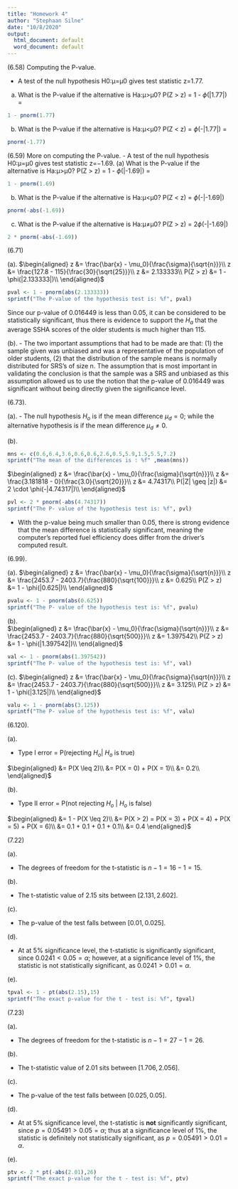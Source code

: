 ```yaml
---
title: "Homework 4"
author: "Stephaan Silne"
date: "10/8/2020"
output:
  html_document: default
  word_document: default
---
```


(6.58) Computing the P-value.

  -   A test of the null hypothesis H0:μ=μ0 gives test statistic z=1.77.
        
  (a) What is the P-value if the alternative is Ha:μ>μ0?
      P(Z > z) = 1 - $\phi$(|1.77|) = 
      
```r
1 - pnorm(1.77)
```
        
  (b) What is the P-value if the alternative is Ha:μ<μ0?
      P(Z < z) = $\phi$(-|1.77|) = 
      
```r
pnorm(-1.77)
```

        

(6.59) More on computing the P-value.
  -   A test of the null hypothesis H0:μ=μ0 gives test statistic z=−1.69.
  (a) What is the P-value if the alternative is Ha:μ>μ0?
      P(Z > z) = 1 - $\phi$(|-1.69|) = 
```r
1 - pnorm(1.69)
```

  (b) What is the P-value if the alternative is Ha:μ<μ0?
      P(Z < z) = $\phi$(-|-1.69|)
```r
pnorm(-abs(-1.69))
```

  (c) What is the P-value if the alternative is Ha:μ≠μ0?
      P(Z > z) = 2$\phi$(-|-1.69|)
```r
2 * pnorm(-abs(-1.69))
```


(6.71)

(a).
$\begin{aligned}
z &= \frac{\bar{x} - \mu_0}{\frac{\sigma}{\sqrt{n}}}\\
z &= \frac{127.8 - 115}{\frac{30}{\sqrt{25}}}\\
z &= 2.133333\\
P(Z > z) &= 1 - \phi(|2.133333|)\\
\end{aligned}$

```r
pval <- 1 - pnorm(abs(2.133333))
sprintf("The P-value of the hypothesis test is: %f", pval)
```

Since our p-value of $0.016449$ is less than 0.05, it can be considered to be statistically significant, thus there is evidence to support the $H_a$ that the average SSHA scores of the older students is much higher than $115$.

(b).
  -   The two important assumptions that had to be made are that: (1) the sample given was unbiased and was a representative of the population of older students, (2) that the distribution of the sample means is normally distributed for SRS's of size n. The assumption that is most important in validating the conclusion is that the sample was a SRS and unbiased as this assumption allowed us to use the notion that the p-value of $0.016449$ was significant without being directly given the significance level.
  

(6.73).

(a).
  -   The null hypothesis $H_o$ is if the mean difference $\mu_d = 0$; while the alternative hypothesis is if the mean difference $\mu_d \neq 0$. 


(b).
```r
mns <- c(0.6,6.4,3.6,0.6,0.6,2.6,0.5,5.9,1.5,5.5,7.2)
sprintf("The mean of the differences is : %f" ,mean(mns))
```

$\begin{aligned}
z &= \frac{\bar{x} - \mu_0}{\frac{\sigma}{\sqrt{n}}}\\
z &= \frac{3.181818 - 0}{\frac{3.0}{\sqrt{20}}}\\
z &= 4.74317\\
P(|Z| \geq |z|) &= 2 \cdot \phi(-|4.74317|)\\
\end{aligned}$
```r
pvl <- 2 * pnorm(-abs(4.74317))
sprintf("The P- value of the hypothesis test is: %f", pvl)
```

  -   With the p-value being much smaller than 0.05, there is strong evidence that the mean difference is statistically significant, meaning the computer's reported fuel efficiency does differ from the driver's computed result.  



(6.99).

(a).
$\begin{aligned}
z &= \frac{\bar{x} - \mu_0}{\frac{\sigma}{\sqrt{n}}}\\
z &= \frac{2453.7 - 2403.7}{\frac{880}{\sqrt{100}}}\\
z &= 0.625\\
P(Z > z) &= 1 - \phi(|0.625|)\\
\end{aligned}$

```r
pvalu <- 1 - pnorm(abs(0.625))
sprintf("The P- value of the hypothesis test is: %f", pvalu)
```


(b).     
$\begin{aligned}
z &= \frac{\bar{x} - \mu_0}{\frac{\sigma}{\sqrt{n}}}\\
z &= \frac{2453.7 - 2403.7}{\frac{880}{\sqrt{500}}}\\
z &= 1.397542\\
P(Z > z) &= 1 - \phi(|1.397542|)\\
\end{aligned}$

```r
val <- 1 - pnorm(abs(1.397542))
sprintf("The P- value of the hypothesis test is: %f", val)
```


(c).
$\begin{aligned}
z &= \frac{\bar{x} - \mu_0}{\frac{\sigma}{\sqrt{n}}}\\
z &= \frac{2453.7 - 2403.7}{\frac{880}{\sqrt{500}}}\\
z &= 3.125\\
P(Z > z) &= 1 - \phi(|3.125|)\\
\end{aligned}$

```r
valu <- 1 - pnorm(abs(3.125))
sprintf("The P- value of the hypothesis test is: %f", valu)
```



(6.120).

(a).

  -   Type I error = P(rejecting $H_o$| $H_o$ is true)

$\begin{aligned}
&= P(X \leq 2)\\
&= P(X = 0) + P(X = 1)\\
&= 0.2\\
\end{aligned}$


(b).

  -   Type II error = P(not rejecting $H_o$ | $H_o$ is false)

$\begin{aligned}
&= 1 - P(X \leq 2)\\
&= P(X > 2) = P(X = 3) + P(X = 4) + P(X = 5) + P(X = 6)\\
&= 0.1 + 0.1 + 0.1 + 0.1\\
&= 0.4
\end{aligned}$



(7.22)

(a).

  - The degrees of freedom for the t-statistic is $n - 1 = 16 - 1 = 15$.

(b).

  - The t-statistic value of $2.15$ sits between $[2.131,2.602]$.
  
(c).

  - The p-value of the test falls between $[0.01,0.025]$.
  
  
(d).

  -   At at 5% significance level, the t-statistic is significantly significant, since $0.0241 < 0.05 = \alpha$; however, at a significance level of 1%, the statistic is not statistically significant, as $0.0241 > 0.01 = \alpha$.
  
  
(e).

```r
tpval <- 1 - pt(abs(2.15),15)
sprintf("The exact p-value for the t - test is: %f", tpval)
```



  
  
(7.23)

(a).

  - The degrees of freedom for the t-statistic is $n - 1 = 27 - 1 = 26$.

(b).

  - The t-statistic value of $2.01$ sits between $[1.706,2.056]$.
  
(c).

  - The p-value of the test falls between $[0.025,0.05]$.
  
  
(d).

  -   At at 5% significance level, the t-statistic is $\textbf{not}$ significantly significant, since $p = 0.05491 > 0.05 = \alpha$; thus at a significance level of 1%, the statistic is definitely not statistically significant, as $p = 0.05491 > 0.01 = \alpha$.
  
  
(e).

```r
ptv <- 2 * pt(-abs(2.01),26)
sprintf("The exact p-value for the t - test is: %f", ptv)
```


